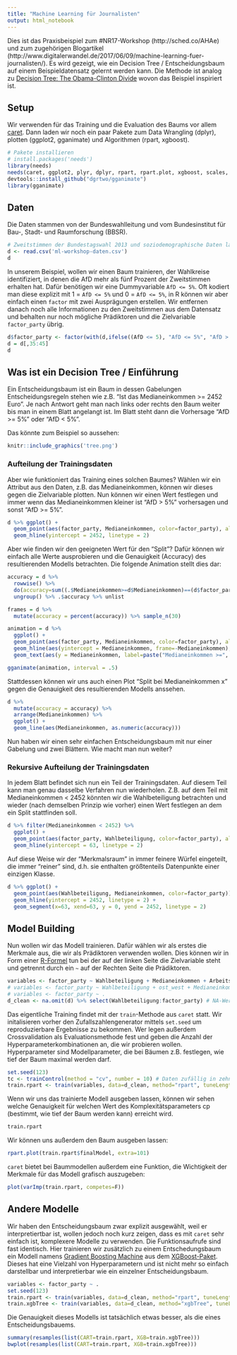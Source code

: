 ```yaml
---
title: "Machine Learning für Journalisten"
output: html_notebook
---
```


Dies ist das Praxisbeispiel zum #NR17-Workshop (http://sched.co/AHAe) und zum zugehörigen Blogartikel (http://www.digitalerwandel.de/2017/06/09/machine-learning-fuer-journalisten/). Es wird gezeigt, wie ein Decision Tree / Entscheidungsbaum auf einem Beispieldatensatz gelernt werden kann. Die Methode ist analog zu [Decision Tree: The Obama-Clinton Divide](http://www.nytimes.com/imagepages/2008/04/16/us/20080416_OBAMA_GRAPHIC.html) wovon das Beispiel inspiriert ist.

## Setup

Wir verwenden für das Training und die Evaluation des Baums vor allem [caret](https://github.com/topepo/caret). Dann laden wir noch ein paar Pakete zum Data Wrangling (dplyr), plotten (ggplot2, gganimate) und Algorithmen (rpart, xgboost).

```r
# Pakete installieren
# install.packages('needs')
library(needs)
needs(caret, ggplot2, plyr, dplyr, rpart, rpart.plot, xgboost, scales, knitr, devtools)
devtools::install_github("dgrtwo/gganimate")
library(gganimate)
```

## Daten

Die Daten stammen von der Bundeswahlleitung und vom Bundesinstitut für Bau-, Stadt- und Raumforschung (BBSR).

```r
# Zweitstimmen der Bundestagswahl 2013 und soziodemographische Daten laden
d <- read.csv('ml-workshop-daten.csv')
d
```

In unserem Beispiel, wollen wir einen Baum trainieren, der Wahlkreise identifiziert, in denen die AfD mehr als fünf Prozent der Zweitstimmen erhalten hat. Dafür benötigen wir eine Dummyvariable `AfD <= 5%`. Oft kodiert man diese explizit mit 1 = `AfD <= 5%` und 0 = `AfD <= 5%`, in R können wir aber einfach einen `factor` mit zwei Ausprägungen erstellen. Wir entfernen danach noch alle Informationen zu den Zweitstimmen aus dem Datensatz und behalten nur noch mögliche Prädiktoren und die Zielvariable `factor_party` übrig.

```r
d$factor_party <- factor(with(d,ifelse((AfD <= 5), "AfD <= 5%", "AfD > 5%")))
d = d[,35:45]
d
```

## Was ist ein Decision Tree / Einführung

Ein Entscheidungsbaum ist ein Baum in dessen Gabelungen Entscheidungsregeln stehen wie z.B. "Ist das Medianeinkommen >= 2452 Euro". Je nach Antwort geht man nach links oder rechts den Baum weiter bis man in einem Blatt angelangt ist. Im Blatt steht dann die Vorhersage "AfD >= 5%" oder "AfD < 5%".

Das könnte zum Beispiel so aussehen:
```r
knitr::include_graphics('tree.png')
```


### Aufteilung der Trainingsdaten

Aber wie funktioniert das Training eines solchen Baumes? Wählen wir ein Attribut aus den Daten, z.B. das Medianeinkommen, können wir dieses gegen die Zielvariable plotten. Nun können wir einen Wert festlegen und immer wenn das Medianeinkommen kleiner ist "AfD > 5%" vorhersagen und sonst "AfD >= 5%".

```r
d %>% ggplot() +
  geom_point(aes(factor_party, Medianeinkommen, color=factor_party), alpha = 0.5) +
  geom_hline(yintercept = 2452, linetype = 2)
```

Aber wie finden wir den geeigneten Wert für den "Split"? Dafür können wir einfach alle Werte ausprobieren und die Genauigkeit (Accuracy) des resultierenden Modells betrachten. Die folgende Animation stellt dies dar:

```r
accuracy = d %>%
  rowwise() %>%
  do(accuracy=sum((.$Medianeinkommen>=d$Medianeinkommen)==(d$factor_party=="AfD > 5%"))/nrow(d)) %>%
  ungroup() %>% .$accuracy %>% unlist

frames = d %>%
  mutate(accuracy = percent(accuracy)) %>% sample_n(30)

animation = d %>%
  ggplot() +
  geom_point(aes(factor_party, Medianeinkommen, color=factor_party), alpha = 0.5) +
  geom_hline(aes(yintercept = Medianeinkommen, frame=-Medianeinkommen), linetype = 2, data = frames) +
  geom_text(aes(y = Medianeinkommen, label=paste("Medianeinkommen >=", Medianeinkommen, "Accuracy:", accuracy), frame=-Medianeinkommen), x = 1, hjust = 0, vjust = -.5, data = frames)

gganimate(animation, interval = .5)
```

Stattdessen können wir uns auch einen Plot "Split bei Medianeinkommen x" gegen die Genauigkeit des resultierenden Modells anssehen.

```r
d %>%
  mutate(accuracy = accuracy) %>%
  arrange(Medianeinkommen) %>%
  ggplot() +
  geom_line(aes(Medianeinkommen, as.numeric(accuracy)))
```

Nun haben wir einen sehr einfachen Entscheidungsbaum mit nur einer Gabelung und zwei Blättern. Wie macht man nun weiter?

### Rekursive Aufteilung der Trainingsdaten

In jedem Blatt befindet sich nun ein Teil der Trainingsdaten. Auf diesem Teil kann man genau dasselbe Verfahren nun wiederholen. Z.B. auf dem Teil mit Medianeinkommen < 2452 könnten wir die Wahlbeteiligung betrachten und wieder (nach demselben Prinzip wie vorher) einen Wert festlegen an dem ein Split stattfinden soll.

```r
d %>% filter(Medianeinkommen < 2452) %>%
  ggplot() +
  geom_point(aes(factor_party, Wahlbeteiligung, color=factor_party), alpha = 0.5) +
  geom_hline(yintercept = 63, linetype = 2)
```

Auf diese Weise wir der "Merkmalsraum" in immer feinere Würfel eingeteilt, die immer "reiner" sind, d.h. sie enthalten größtenteils Datenpunkte einer einzigen Klasse.

```r
d %>% ggplot() +
  geom_point(aes(Wahlbeteiligung, Medianeinkommen, color=factor_party)) +
  geom_hline(yintercept = 2452, linetype = 2) +
  geom_segment(x=63, xend=63, y = 0, yend = 2452, linetype = 2)
```

## Model Building

Nun wollen wir das Modell trainieren. Dafür wählen wir als erstes die Merkmale aus, die wir als Prädiktoren verwenden wollen. Dies können wir in Form einer [R-Formel](https://stat.ethz.ch/R-manual/R-devel/library/stats/html/formula.html) tun bei der auf der linken Seite die Zielvariable steht und getrennt durch ein `~` auf der Rechten Seite die Prädiktoren.

```r
variables <- factor_party ~ Wahlbeteiligung + Medianeinkommen + Arbeitslosenquote + Ausländeranteil + Mietpreis
# variables <- factor_party ~ Wahlbeteiligung + ost_west + Medianeinkommen + Arbeitslosenquote + Ausländeranteil + Mietpreis
# variables <- factor_party ~ .
d_clean <- na.omit(d) %>% select(Wahlbeteiligung:factor_party) # NA-Werte löschen 
```

Das eigentliche Training findet mit der `train`-Methode aus `caret` statt. Wir initalisieren vorher den Zufallszahlengenerator mittels `set.seed` um reproduzierbare Ergebnisse zu bekommen. Wer legen außerdem Crossvalidation als Evaluationsmethode fest und geben die Anzahl der Hyperparameterkombinationen an, die wir probieren wollen. Hyperparameter sind Modellparameter, die bei Bäumen z.B. festlegen, wie tief der Baum maximal werden darf.

```r
set.seed(123)
tc <- trainControl(method = "cv", number = 10) # Daten zufällig in zehn ähnlich große Blöcke aufteilen
train.rpart <- train(variables, data=d_clean, method="rpart", tuneLength=10, metric="Accuracy", trControl=tc) # Metric "Accuracy" für Classification, "Rsquared" für Regression
```

Wenn wir uns das trainierte Modell ausgeben lassen, können wir sehen welche Genauigkeit für welchen Wert des Komplexitätsparameters cp (bestimmt, wie tief der Baum werden kann) erreicht wird.

```r
train.rpart
```

Wir können uns außerdem den Baum ausgeben lassen:

```r
rpart.plot(train.rpart$finalModel, extra=101)
```

`caret` bietet bei Baummodellen außerdem eine Funktion, die Wichtigkeit der Merkmale für das Modell grafisch auszugeben:

```r
plot(varImp(train.rpart, competes=F))
```

## Andere Modelle

Wir haben den Entscheidungsbaum zwar explizit ausgewählt, weil er interpretiertbar ist, wollen jedoch noch kurz zeigen, dass es mit `caret` sehr einfach ist, komplexere Modelle zu verwenden. Die Funktionsaufrufe sind fast identisch. Hier trainieren wir zusätzlich zu einem Entschedungsbaum ein Modell namens [Gradient Boosting Machine]() aus dem [XGBoost-Paket](http://xgboost.readthedocs.io/en/latest/model.html). Dieses hat eine Vielzahl von Hyperparametern und ist nicht mehr so einfach darstellbar und interpretierbar wie ein einzelner Entscheidungsbaum.

```r
variables <- factor_party ~ .
set.seed(123)
train.rpart <- train(variables, data=d_clean, method="rpart", tuneLength=10, metric="Accuracy", trControl=tc)
train.xgbTree <- train(variables, data=d_clean, method="xgbTree", tuneLength=4, metric="Accuracy", trControl=tc)
```

Die Genauigkeit dieses Modells ist tatsächlich etwas besser, als die eines Entscheidungsbauems.

```r
summary(resamples(list(CART=train.rpart, XGB=train.xgbTree)))
bwplot(resamples(list(CART=train.rpart, XGB=train.xgbTree)))
```


